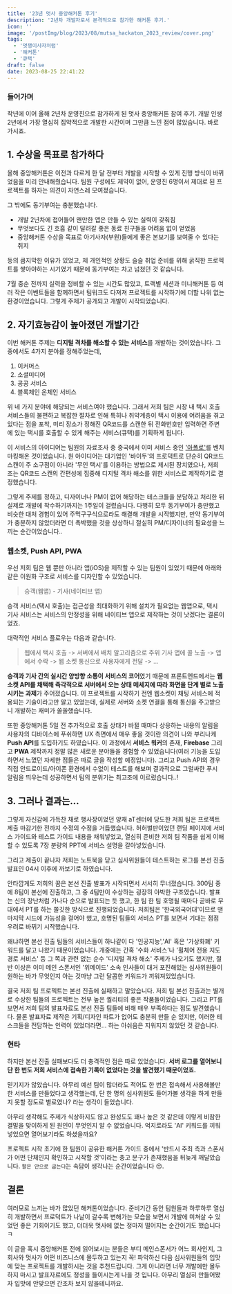 ```yaml
---
title: '23년 멋사 중앙해커톤 후기'
description: '2년차 개발자로서 본격적으로 참가한 해커톤 후기.'
icon: ''
image: '/postImg/blog/2023/08/mutsa_hackaton_2023_review/cover.png'
tags:
  - '멋쟁이사자처럼'
  - '해커톤'
  - '큐택'
draft: false
date: 2023-08-25 22:41:22
---
```


<CustomImage
  src='/postImg/blog/2023/08/mutsa_hackaton_2023_review/cover.png'
  alt='cover'
  caption='2023 멋사 중앙해커톤 현장.jpg'
/>

### 들어가며

작년에 이어 올해 2년차 운영진으로 참가하게 된 멋사 중앙해커톤 참여 후기. 개발 인생 2년에서 가장 열심히 집약적으로 개발한 시간이며 그만큼 느낀 점이 많았습니다. 바로 가시죠.

## 1. 수상을 목표로 참가하다

올해 중앙해커톤은 이전과 다르게 한 달 전부터 개발을 시작할 수 있게 진행 방식이 바뀌었음을 미리 안내해줬습니다. 팀원 구성에도 제약이 없어, 운영진 6명이서 제대로 된 프로젝트를 하자는 의견이 자연스레 모여졌습니다.

그 밖에도 동기부여는 충분했습니다.

- 개발 2년차에 접어들어 왠만한 앱은 만들 수 있는 실력이 갖춰짐
- 무엇보다도 긴 호흡 같이 달려갈 좋은 동료 친구들을 어려움 없이 얻었음
- 중앙해커톤 수상을 목표로 아기사자(부원)들에게 좋은 본보기를 보여줄 수 있다는 취지

등의 큼지막한 이유가 있었고, 제 개인적인 상황도 슬슬 취업 준비를 위해 굵직한 프로젝트를 쌓아야하는 시기였기 때문에 동기부여는 차고 넘쳤던 것 같습니다.

7월 중순 전까지 실력을 정비할 수 있는 시간도 많았고, 트랙별 세션과 미니해커톤 등 여러 작은 이벤트들을 함께하면서 팀워크도 다져져 프로젝트를 시작하기에 더할 나위 없는 환경이었습니다. 그렇게 주제가 공개되고 개발이 시작되었습니다.

## 2. 자기효능감이 높아졌던 개발기간

이번 해커톤 주제는 **디지털 격차를 해소할 수 있는 서비스**를 개발하는 것이었습니다. 그 중에서도 4가지 분야를 정해주었는데,

1. 이커머스
2. 소셜미디어
3. 공공 서비스
4. 블록체인 온체인 서비스

위 네 가지 분야에 해당되는 서비스여야 했습니다. 그래서 저희 팀은 시장 내 택시 호출 서비스들의 불편하고 복잡한 절차로 인해 특히나 취약계층이 택시 이용에 어려움을 겪고 있다는 점을 포착, 미리 장소가 정해진 QR코드를 스캔한 뒤 전화번호만 입력하면 주변에 있는 택시를 호출할 수 있게 해주는 서비스(큐택)를 기획하게 됩니다.

<CustomImage
  src='/postImg/blog/2023/08/mutsa_hackaton_2023_review/body1.png'
  alt='body1'
/>

이 서비스의 아이디어는 팀원의 자료조사 중 중국에서 이미 서비스 중인 ['아폴로'](https://www.mk.co.kr/news/world/9889529)를 벤치마킹해온 것이었습니다. 원 아이디어는 대기업인 '바이두'의 프로덕트로 단순히 QR코드 스캔이 주 소구점이 아니라 '무인 택시'를 이용하는 방법으로 제시된 장치였으나, 저희 조는 QR코드 스캔의 간편성에 집중해 디지털 격차 해소를 위한 서비스로 제작하기로 결정했습니다.

그렇게 주제를 정하고, 디자이너나 PM이 없어 해당하는 테스크들을 분담하고 처리한 뒤 실제로 개발에 착수하기까지는 1주일이 걸렸습니다. 다행히 모두 동기부여가 충만했고 비슷한 대처 경험이 있어 주먹구구식으로라도 해결해 개발을 시작했지만, 만약 동기부여가 충분하지 않았더라면 더 촉박했을 것을 상상하니 절실히 PM/디자이너의 필요성을 느끼는 순간이었습니다..

### 웹소켓, Push API, PWA

우선 저희 팀은 웹 뿐만 아니라 앱(iOS)을 제작할 수 있는 팀원이 있었기 때문에 아래와 같은 이원화 구조로 서비스를 디자인할 수 있었습니다.

> 승객(웹앱) - 기사(네이티브 앱)

승객 서비스(택시 호출)는 접근성을 최대화하기 위해 설치가 필요없는 웹앱으로, 택시 기사 서비스는 서비스의 안정성을 위해 네이티브 앱으로 제작하는 것이 낫겠다는 결론이었죠.

대략적인 서비스 플로우는 다음과 같습니다.

> 웹에서 택시 호출 -> 서버에서 배치 알고리즘으로 주위 기사 앱에 콜 노출 -> 앱에서 수락 -> 웹 소켓 통신으로 사용자에게 전달 -> ...

**승객과 기사 간의 실시간 양방향 소통이 서비스의 코어**였기 때문에 프론트엔드에서는 **웹소켓 API를 채택해 즉각적으로 서버에서 오는 상태 메세지에 따라 화면을 단계 별로 노출시키는 과제**가 주어졌습니다. 이 프로젝트를 시작하기 전엔 웹소켓이 채팅 서비스에 적용되는 기술이라고만 알고 있었는데, 실제로 서버와 소켓 연결을 통해 통신을 주고받으니 개발하는 재미가 쏠쏠했습니다.

또한 중앙해커톤 5일 전 추가적으로 호출 상태가 바뀔 때마다 상응하는 내용의 알림을 사용자의 디바이스에 푸쉬하면 UX 측면에서 매우 좋을 것이란 의견이 나와 부리나케 **Push API**를 도입하기도 하였습니다. 이 과정에서 **서비스 워커**의 존재, **Firebase** 그리고 **PWA** 제작까지 정말 많은 새로운 분야들을 경험할 수 있었습니다(여러 기능을 도입하면서 느꼈던 자세한 점들은 따로 글을 작성할 예정입니다). 그리고 Push API의 경우 직접 안드로이드/아이폰 환경에서 수없이 테스트를 해보며 결과적으로 그럴싸한 푸시 알림을 띄우는데 성공하면서 팀의 분위기는 최고조에 이르렀습니다..!

## 3. 그러나 결과는...

그렇게 자신감에 가득찬 채로 행사장이었던 양재 aT센터에 당도한 저희 팀은 프로젝트 제출 마감기한 전까지 수정의 수정을 거듭했습니다. 허허벌판이었던 랜딩 페이지에 서비스 가이드와 테스트 가이드 내용을 채워넣었고, 열심히 준비한 저희 팀 작품을 쉽게 이해할 수 있도록 7장 분량의 PPT에 서비스 설명을 갈아넣었습니다.

그리고 제출이 끝나자 저희는 노트북을 닫고 심사위원들이 테스트하는 로그를 본선 진출 발표인 04시 이후에 까보기로 하였습니다.

안타깝게도 저희의 꿈은 본선 진출 발표가 시작되면서 서서히 무너졌습니다. 300팀 중에 8팀이 본선에 진출하고, 그 중 4팀만이 수상하는 굉장히 야박한 구조였습니다. 발표는 신의 장난처럼 가나다 순으로 발표되는 듯 했고, 한 팀 한 팀 호명될 때마다 곧바로 무대에서 PT를 하는 쫄깃한 방식으로 진행되었습니다. 저희팀은 '한국외국어대'이므로 맨 마지막 시드에 가능성을 걸어야 했고, 호명된 팀들의 서비스 PT를 보면서 기대는 점점 우려로 바뀌기 시작했습니다.

왜냐하면 본선 진출 팀들의 서비스들이 하나같이 다 '인공지능','AI' 혹은 '가상화폐' 키워드를 달고 나왔기 때문이었습니다. 개중에는 간혹 '수화 서비스'나 '휠체어 전용 지도 경로 서비스' 등 그 쪽과 관련 없는 순수 '디지털 격차 해소' 주제가 나오기도 했지만, 절반 이상은 이미 메인 스폰서인 '위메이드' 소속 인사들이 대거 포진해있는 심사위원들이 원하는 바가 무엇인지 아는 것마냥 그런 달콤한 키워드가 끼워져있었습니다.

결국 저희 팀 프로젝트는 본선 진출에 실패하고 말았습니다. 저희 팀 본선 진출과는 별개로 수상한 팀들의 프로젝트는 전부 높은 퀄리티의 좋은 작품들이었습니다. 그리고 PT를 보면서 저희 팀의 발표자료도 본선 진출 팀들에 비해 매우 부족하다는 점도 발견했습니다. 물론 발표자료 제작은 기획/디자인 파트가 없어도 충분히 만들 순 있지만, 이러한 테스크들을 전담하는 인력이 있었더라면... 하는 아쉬움은 지워지지 않았던 것 같습니다.

### 현타

하지만 본선 진출 실패보다도 더 충격적인 점은 따로 있었습니다. **서버 로그를 열어보니 단 한 번도 저희 서비스에 접속한 기록이 없었다는 것을 발견했기 때문이었죠.**

믿기지가 않았습니다. 아무리 예선 팀이 많더라도 적어도 한 번은 접속해서 사용해볼만한 서비스를 만들었다고 생각했는데, 단 한 명의 심사위원도 들어가볼 생각을 하게 만들지 못할 정도로 별로였나? 라는 생각이 들었습니다.

아무리 생각해도 주제가 식상하지도 않고 완성도도 꽤나 높은 것 같은데 이렇게 비참한 결말을 맞이하게 된 원인이 무엇인지 알 수 없었습니다. 억지로라도 'AI' 키워드를 끼워넣었으면 열어보기라도 하셨을까요?

프로젝트 시작 초기에 한 팀원이 공유한 해커톤 가이드 중에서 '반드시 주최 측과 스폰서가 어떤 단체인지 확인하고 시작할 것'이라는 충고 문구가 존재했음을 뒤늦게 깨달았습니다. `팔은 안으로 굽는다`는 속담이 생각나는 순간이었습니다 😔.

## 결론

여러모로 느끼는 바가 많았던 해커톤이었습니다. 준비기간 동안 팀원들과 하루하루 열심히 개발하면서 프로덕트가 나날이 갈수록 변해가는 모습을 보면서 개발에 미쳐살 수 있었던 좋은 기회이기도 했고, 더더욱 멋사에 없는 정마저 떨어지는 순간이기도 했습니다 ㅋ

이 글을 혹시 중앙해커톤 전에 읽어보시는 분들은 부디 메인스폰서가 어느 회사인지, 그 회사와 멋사가 어떤 비즈니스에 몰두하고 있는지 꼭! 파악하신 다음 심사위원들의 입맛에 맞는 프로젝트를 개발하시는 것을 추천드립니다. 그게 아니라면 너무 개발에만 몰두하지 마시고 발표자료에도 정성을 들이시는게 나을 것 입니다. 아무리 열심히 만들어봤자 입맛에 안맞으면 간조차 보지 않을테니까요.

